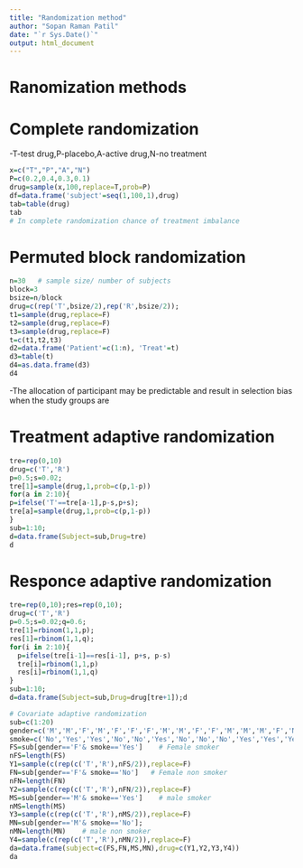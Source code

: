 ---
title: "Randomization method"
author: "Sopan Raman Patil"
date: "`r Sys.Date()`"
output: html_document
---
# Ranomization methods

# Complete randomization 
-T-test drug,P-placebo,A-active drug,N-no treatment
```{r}
x=c("T","P","A","N")
P=c(0.2,0.4,0.3,0.1)
drug=sample(x,100,replace=T,prob=P)
df=data.frame('subject'=seq(1,100,1),drug)
tab=table(drug)
tab
# In complete randomization chance of treatment imbalance 
```

# Permuted block randomization
```{r}
n=30   # sample size/ number of subjects 
block=3
bsize=n/block
drug=c(rep('T',bsize/2),rep('R',bsize/2));
t1=sample(drug,replace=F)
t2=sample(drug,replace=F)
t3=sample(drug,replace=F)
t=c(t1,t2,t3)
d2=data.frame('Patient'=c(1:n), 'Treat'=t)
d3=table(t)
d4=as.data.frame(d3)
d4
```
-The allocation of participant may be predictable and result in selection bias when the study groups are

# Treatment adaptive randomization
```{r}
tre=rep(0,10)
drug=c('T','R')
p=0.5;s=0.02;
tre[1]=sample(drug,1,prob=c(p,1-p))
for(a in 2:10){
p=ifelse('T'==tre[a-1],p-s,p+s);
tre[a]=sample(drug,1,prob=c(p,1-p))
}
sub=1:10;
d=data.frame(Subject=sub,Drug=tre)
d
```

# Responce adaptive randomization

```{r}
tre=rep(0,10);res=rep(0,10);
drug=c('T','R')
p=0.5;s=0.02;q=0.6;
tre[1]=rbinom(1,1,p);
res[1]=rbinom(1,1,q);
for(i in 2:10){
  p=ifelse(tre[i-1]==res[i-1], p+s, p-s)
  tre[i]=rbinom(1,1,p)
  res[i]=rbinom(1,1,q)
}
sub=1:10;
d=data.frame(Subject=sub,Drug=drug[tre+1]);d
```

```{r}
# Covariate adaptive randomization
sub=c(1:20)
gender=c('M','M','F','M','F','F','F','M','M','F','F','M','M','M','F','M','F','M','M','M')
smoke=c('No','Yes','Yes','No','No','Yes','No','No','No','Yes','Yes','Yes','No','Yes','No','Yes','No','Yes','Yes','No')
FS=sub[gender=='F'& smoke=='Yes']    # Female smoker 
nFS=length(FS)
Y1=sample(c(rep(c('T','R'),nFS/2)),replace=F)
FN=sub[gender=='F'& smoke=='No']   # Female non smoker
nFN=length(FN)
Y2=sample(c(rep(c('T','R'),nFN/2)),replace=F)
MS=sub[gender=='M'& smoke=='Yes']    # male smoker
nMS=length(MS)
Y3=sample(c(rep(c('T','R'),nMS/2)),replace=F)
MN=sub[gender=='M'& smoke=='No'];
nMN=length(MN)    # male non smoker
Y4=sample(c(rep(c('T','R'),nMN/2)),replace=F)
da=data.frame(subject=c(FS,FN,MS,MN),drug=c(Y1,Y2,Y3,Y4))
da
```

